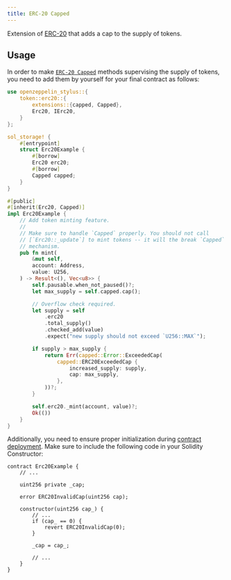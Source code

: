 ```yaml
---
title: ERC-20 Capped
---
```


Extension of [ERC-20](erc20.mdx) that adds a cap to the supply of tokens.

## Usage

In order to make [`ERC-20 Capped`](https://docs.rs/openzeppelin-stylus/0.1.0/openzeppelin_stylus/token/erc20/extensions/capped/index.html) methods supervising the supply of tokens, you need to add them by yourself for your final contract as follows:

```rust
use openzeppelin_stylus::{
    token::erc20::{
        extensions::{capped, Capped},
        Erc20, IErc20,
    }
};

sol_storage! {
    #[entrypoint]
    struct Erc20Example {
        #[borrow]
        Erc20 erc20;
        #[borrow]
        Capped capped;
    }
}

#[public]
#[inherit(Erc20, Capped)]
impl Erc20Example {
    // Add token minting feature.
    //
    // Make sure to handle `Capped` properly. You should not call
    // [`Erc20::_update`] to mint tokens -- it will the break `Capped`
    // mechanism.
    pub fn mint(
        &mut self,
        account: Address,
        value: U256,
    ) -> Result<(), Vec<u8>> {
        self.pausable.when_not_paused()?;
        let max_supply = self.capped.cap();

        // Overflow check required.
        let supply = self
            .erc20
            .total_supply()
            .checked_add(value)
            .expect("new supply should not exceed `U256::MAX`");

        if supply > max_supply {
            return Err(capped::Error::ExceededCap(
                capped::ERC20ExceededCap {
                    increased_supply: supply,
                    cap: max_supply,
                },
            ))?;
        }

        self.erc20._mint(account, value)?;
        Ok(())
    }
}
```

Additionally, you need to ensure proper initialization during [contract deployment](deploy.mdx). Make sure to include the following code in your Solidity Constructor:

```solidity
contract Erc20Example {
    // ...

    uint256 private _cap;

    error ERC20InvalidCap(uint256 cap);

    constructor(uint256 cap_) {
        // ...
        if (cap_ == 0) {
            revert ERC20InvalidCap(0);
        }

        _cap = cap_;

        // ...
    }
}
```
